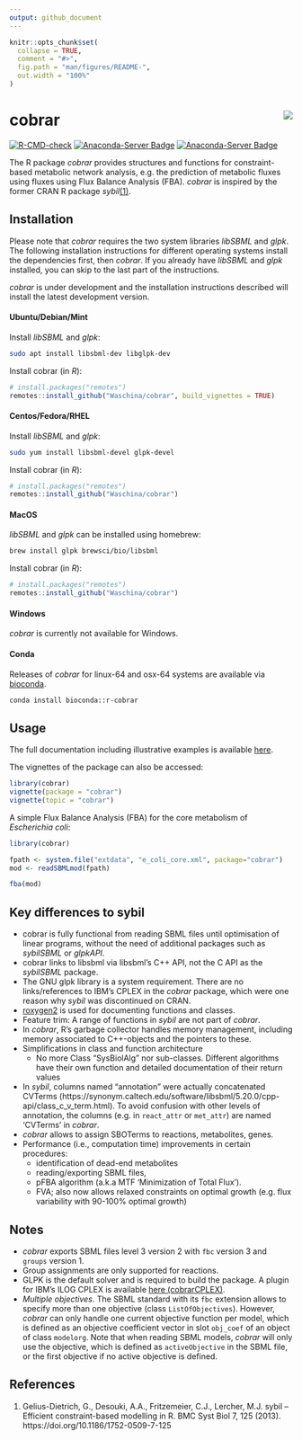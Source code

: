 ```yaml
---
output: github_document
---
```


<!-- README.md is generated from README.Rmd. Please edit that file -->

```r
knitr::opts_chunk$set(
  collapse = TRUE,
  comment = "#>",
  fig.path = "man/figures/README-",
  out.width = "100%"
)
```

# cobrar <img src="man/figures/logo.svg" align="right" />

<!-- badges: start -->
[![R-CMD-check](https://github.com/Waschina/cobrar/actions/workflows/R-CMD-check.yaml/badge.svg)](https://github.com/Waschina/cobrar/actions/workflows/R-CMD-check.yaml)
[![Anaconda-Server Badge](https://anaconda.org/bioconda/r-cobrar/badges/version.svg?branch=master&kill_cache=1)](https://anaconda.org/bioconda/r-cobrar)
[![Anaconda-Server Badge](https://anaconda.org/bioconda/r-cobrar/badges/downloads.svg?branch=master&kill_cache=1)](https://anaconda.org/bioconda/r-cobrar)
<!-- badges: end -->

The R package *cobrar* provides structures and functions for constraint-based metabolic network analysis, e.g. the prediction of metabolic fluxes using fluxes using Flux Balance Analysis (FBA). *cobrar* is inspired by the former CRAN R package *sybil*[(1)](#R1).

## Installation

Please note that *cobrar* requires the two system libraries *libSBML* and *glpk*. The following installation instructions for different operating systems install the dependencies first, then *cobrar*. If you already have *libSBML* and *glpk* installed, you can skip to the last part of the instructions.

*cobrar* is under development and the installation instructions described will install the latest development version.

#### Ubuntu/Debian/Mint

Install *libSBML* and *glpk*:
```sh
sudo apt install libsbml-dev libglpk-dev
```

Install cobrar (in *R*):
``` r
# install.packages("remotes")
remotes::install_github("Waschina/cobrar", build_vignettes = TRUE)
```

#### Centos/Fedora/RHEL

Install *libSBML* and *glpk*:
```sh
sudo yum install libsbml-devel glpk-devel
```

Install cobrar (in *R*):
``` r
# install.packages("remotes")
remotes::install_github("Waschina/cobrar")
```
#### MacOS

*libSBML* and *glpk* can be installed using homebrew:
```sh
brew install glpk brewsci/bio/libsbml
```

Install cobrar (in *R*):
``` r
# install.packages("remotes")
remotes::install_github("Waschina/cobrar")
``` 

#### Windows
*cobrar* is currently not available for Windows.

#### Conda
Releases of *cobrar* for linux-64 and osx-64 systems are available via [bioconda](https://bioconda.github.io/recipes/r-cobrar/README.html#package-r-cobrar).

```sh
conda install bioconda::r-cobrar
```

## Usage

The full documentation including illustrative examples is available [here](https://waschina.github.io/cobrar/).

The vignettes of the package can also be accessed:
```r
library(cobrar)
vignette(package = "cobrar")
vignette(topic = "cobrar")
```

A simple Flux Balance Analysis (FBA) for the core metabolism of *Escherichia coli*:


```r
library(cobrar)

fpath <- system.file("extdata", "e_coli_core.xml", package="cobrar")
mod <- readSBMLmod(fpath)

fba(mod)
```

## Key differences to sybil

- cobrar is fully functional from reading SBML files until optimisation of linear programs, without the need of additional packages such as *sybilSBML* or *glpkAPI*.
- cobrar links to libsbml via libsbml's C++ API, not the C API as the *sybilSBML* package.
- The GNU glpk library is a system requirement. There are no links/references to IBM's CPLEX in the *cobrar* package, which were one reason why *sybil* was discontinued on CRAN.
- [roxygen2](https://roxygen2.r-lib.org/) is used for documenting functions and classes.
- Feature trim: A range of functions in *sybil* are not part of *cobrar*. 
- In *cobrar*, R's garbage collector handles memory management, including memory associated to C++-objects and the pointers to these.
- Simplifications in class and function architecture
  - No more Class "SysBiolAlg" nor sub-classes. Different algorithms have their own function and detailed documentation of their return values
- In *sybil*, columns named "annotation" were actually concatenated CVTerms (https://synonym.caltech.edu/software/libsbml/5.20.0/cpp-api/class_c_v_term.html). To avoid confusion with other levels of annotation, the columns (e.g. in `react_attr` or `met_attr`) are named 'CVTerms' in *cobrar*.
- *cobrar* allows to assign SBOTerms to reactions, metabolites, genes.
- Performance (i.e., computation time) improvements in certain procedures:
  - identification of dead-end metabolites
  - reading/exporting SBML files,
  - pFBA algorithm (a.k.a MTF 'Minimization of Total Flux').
  - FVA; also now allows relaxed constraints on optimal growth (e.g. flux variability with 90-100% optimal growth)


## Notes

- *cobrar* exports SBML files level 3 version 2 with `fbc` version 3 and `groups` version 1. 
- Group assignments are only supported for reactions.
- GLPK is the default solver and is required to build the package. A plugin for IBM's ILOG CPLEX is available [here (cobrarCPLEX)](https://github.com/Waschina/cobrarCPLEX).
- *Multiple objectives*. The SBML standard with its `fbc` extension allows to specify more than one objective (class `ListOfObjectives`). However, *cobrar* can only handle one current objective function per model, which is defined as an objective coefficient vector in slot `obj_coef` of an object of class `modelorg`. Note that when reading SBML models, *cobrar* will only use the objective, which is defined as `activeObjective` in the SBML file, or the first objective if no active objective is defined.

## References

1. <a id="R1"></a>Gelius-Dietrich, G., Desouki, A.A., Fritzemeier, C.J., Lercher, M.J. sybil – Efficient constraint-based modelling in R. BMC Syst Biol 7, 125 (2013). https://doi.org/10.1186/1752-0509-7-125
